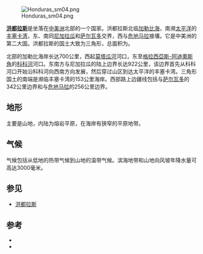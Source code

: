 [[Image:Honduras_sm04.png|thumb]]

'''[[洪都拉斯|洪都拉斯]]'''是坐落在[[中美洲|中美洲]]北部的一个国家。洪都拉斯北临[[加勒比海|加勒比海]]，南濒[[太平洋|太平洋]]的[[丰塞卡湾|丰塞卡湾]]，东、南同[[尼加拉瓜|尼加拉瓜]]和[[萨尔瓦多|萨尔瓦多]]交界，西与[[危地马拉|危地马拉]]接壤。它是中美洲的第二大国。洪都拉斯的国土大致为三角形，总面积为{{convert|43000|km2|sqmi}}。 

北部的加勒比海岸长达700公里，西起[[莫塔瓜河|莫塔瓜河]]河口，东至[[格拉西亞斯-阿迪奧斯角|格拉西亞斯-阿迪奧斯角]]的[[科科河|科科河]]河口。东南方与尼加拉瓜的陆上边界长达922公里，该边界首先从科科河口开始沿科科河向西南方向发展，然后穿过山区到达太平洋的丰塞卡湾。三角形国土的南端是濒临丰塞卡湾的153公里海岸。西部路上边疆线包括与[[萨尔瓦多|萨尔瓦多]]的342公里边界和与[[危地马拉|危地马拉]]的256公里边界。

== 地形 ==
主要是山地，内陆为熔岩平原，在海岸有狭窄的平原地带。

== 气候 ==
气候包括从低地的热带气候到山地的温带气候。滨海地带和山地向风坡年降水量可高达3000毫米。

== 参见 ==
*[[洪都拉斯|洪都拉斯]]

== 参考 ==
{{Reflist}}
*{{loc}}
*{{CIA World Factbook}}

{{美洲题目|地理}}

{{coord|15|00|N|86|30|W|type:country|display=title}}